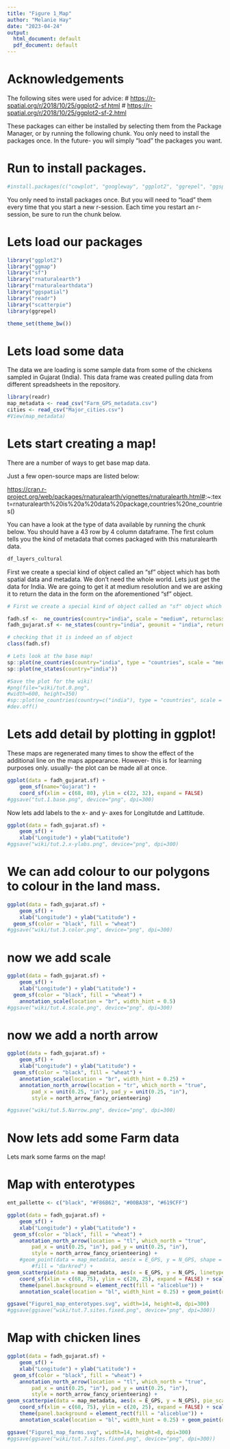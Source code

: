 ```yaml
---
title: "Figure 1_Map"
author: "Melanie Hay"
date: "2023-04-24"
output:
  html_document: default
  pdf_document: default
---
```


# Acknowledgements

The following sites were used for advice: \# <https://r-spatial.org/r/2018/10/25/ggplot2-sf.html> \# <https://r-spatial.org/r/2018/10/25/ggplot2-sf-2.html>

These packages can either be installed by selecting them from the Package Manager, or by running the following chunk. You only need to install the packages once. In the future- you will simply "load" the packages you want.

# Run to install packages.

```r
#install.packages(c("cowplot", "googleway", "ggplot2", "ggrepel", "ggspatial", "libwgeom", "sf", "rnaturalearth", "rnaturalearthdata", "readr"))
```

You only need to install packages once. But you will need to "load" them every time that you start a new r-session. Each time you restart an r-session, be sure to run the chunk below.

# Lets load our packages

```r
library("ggplot2")
library("ggmap")
library("sf")
library("rnaturalearth")
library("rnaturalearthdata")
library("ggspatial")
library("readr")
library("scatterpie")
library(ggrepel)

theme_set(theme_bw())
```

# Lets load some data

The data we are loading is some sample data from some of the chickens sampled in Gujarat (India). This data frame was created pulling data from different spreadsheets in the repository. 

```r
library(readr)
map_metadata <- read_csv("Farm_GPS_metadata.csv")
cities <- read_csv("Major_cities.csv")
#View(map_metadata)
```

# Lets start creating a map!

There are a number of ways to get base map data.

Just a few open-source maps are listed below:

<https://cran.r-project.org/web/packages/rnaturalearth/vignettes/rnaturalearth.html#>:\~:text=rnaturalearth%20is%20a%20data%20package,countries%20ne_countries()

You can have a look at the type of data available by running the chunk below. You should have a 43 row by 4 column dataframe. The first colum tells you the kind of metadata that comes packaged with this rnaturalearth data.

```r
df_layers_cultural
```

First we create a special kind of object called an "sf" object which has both spatial data and metadata. We don't need the whole world. Lets just get the data for India. We are going to get it at medium resolution and we are asking it to return the data in the form on the aforementioned "sf" object.

```r

# First we create a special kind of object called an "sf" object which has both spatial data and metadata. 

fadh.sf <-  ne_countries(country="india", scale = "medium", returnclass = "sf")
fadh_gujarat.sf <- ne_states(country="india", geounit = "india", returnclass = "sf")

# checking that it is indeed an sf object
class(fadh.sf) 

# Lets look at the base map!
sp::plot(ne_countries(country="india", type = "countries", scale = "medium"))
sp::plot(ne_states(country="india"))

#Save the plot for the wiki!
#png(file="wiki/tut.0.png",
#width=600, height=350)
#sp::plot(ne_countries(country=c("india"), type = "countries", scale = "medium"))
#dev.off()
```

# Lets add detail by plotting in ggplot!

These maps are regenerated many times to show the effect of the additional line on the maps appearance. However- this is for learning purposes only. usually- the plot can be made all at once. 

```r
ggplot(data = fadh_gujarat.sf) +
    geom_sf(name="Gujarat") +
    coord_sf(xlim = c(68, 80), ylim = c(22, 32), expand = FALSE)
#ggsave("tut.1.base.png", device="png", dpi=300)
```

Now lets add labels to the x- and y- axes for Longitutde and Lattitude.

```r
ggplot(data = fadh_gujarat.sf) +
    geom_sf() +
    xlab("Longitude") + ylab("Latitude")
#ggsave("wiki/tut.2.x-ylabs.png", device="png", dpi=300)

```

# We can add colour to our polygons to colour in the land mass.

```r
ggplot(data = fadh_gujarat.sf) +
    geom_sf() +
    xlab("Longitude") + ylab("Latitude") +
  geom_sf(color = "black", fill = "wheat") 
#ggsave("wiki/tut.3.color.png", device="png", dpi=300)
```

# now we add scale
```r
ggplot(data = fadh_gujarat.sf) +
    geom_sf() +
    xlab("Longitude") + ylab("Latitude") +
  geom_sf(color = "black", fill = "wheat") +
    annotation_scale(location = "br", width_hint = 0.5) 
#ggsave("wiki/tut.4.scale.png", device="png", dpi=300)


```

# now we add a north arrow
```r
ggplot(data = fadh_gujarat.sf) +
    geom_sf() +
    xlab("Longitude") + ylab("Latitude") +
  geom_sf(color = "black", fill = "wheat") +
    annotation_scale(location = "br", width_hint = 0.25) +
    annotation_north_arrow(location = "tr", which_north = "true", 
        pad_x = unit(0.25, "in"), pad_y = unit(0.25, "in"),
        style = north_arrow_fancy_orienteering)

#ggsave("wiki/tut.5.Narrow.png", device="png", dpi=300)
```


# Now lets add some Farm data
 
Lets mark some farms on the map!

# Map with enterotypes

```r
ent_pallette <- c("black", "#F86B62", "#00BA38", "#619CFF")

ggplot(data = fadh_gujarat.sf) +
    geom_sf() +
    xlab("Longitude") + ylab("Latitude") +
  geom_sf(color = "black", fill = "wheat") +
    annotation_north_arrow(location = "tl", which_north = "true", 
        pad_x = unit(0.25, "in"), pad_y = unit(0.25, "in"),
        style = north_arrow_fancy_orienteering) +
    #geom_point(data = map_metadata, aes(x = E_GPS, y = N_GPS, shape = Breed), size = 4, 
        #fill = "darkred") +
geom_scatterpie(data = map_metadata, aes(x = E_GPS, y = N_GPS, linetype = Breed, color= Breed), pie_scale = 0.78, alpha = 0.75, cols = colnames(map_metadata[,c(5:8)])) +
    coord_sf(xlim = c(68, 75), ylim = c(20, 25), expand = FALSE) + scale_fill_manual(values=c("grey", "#F86B62", "#00BA38", "#619CFF")) + scale_linetype_manual(values = c(1, 2, 1)) + scale_color_manual(values = c("#fdfdc2", "black","black")) +
    theme(panel.background = element_rect(fill = "aliceblue")) +
    annotation_scale(location = "bl", width_hint = 0.25) + geom_point(data = cities, aes(x = Longitude, y = Latitude, size=Area), shape=5, color="#4B382A") + geom_text(data = cities, aes(x = Longitude, y = Latitude, label = City_Name), vjust = 0, nudge_y = -0.125, check_overlap = TRUE)

ggsave("Figure1_map_enterotypes.svg", width=14, height=8, dpi=300)
#ggsave(ggsave("wiki/tut.7.sites.fixed.png", device="png", dpi=300))
```

# Map with chicken lines

```r

ggplot(data = fadh_gujarat.sf) +
    geom_sf() +
    xlab("Longitude") + ylab("Latitude") +
  geom_sf(color = "black", fill = "wheat") +
    annotation_north_arrow(location = "tl", which_north = "true", 
        pad_x = unit(0.25, "in"), pad_y = unit(0.25, "in"),
        style = north_arrow_fancy_orienteering) +
geom_scatterpie(data = map_metadata, aes(x = E_GPS, y = N_GPS), pie_scale = 0.78, alpha = 0.75, cols = colnames(map_metadata[,c(9:10)])) +
    coord_sf(xlim = c(68, 75), ylim = c(20, 25), expand = FALSE) + scale_fill_manual(values=c("white", "black")) + scale_linetype_manual(values = c(1, 3, 5)) + scale_color_manual(values = c("lightgrey", "black","darkgrey")) +
    theme(panel.background = element_rect(fill = "aliceblue")) +
    annotation_scale(location = "bl", width_hint = 0.25) + geom_point(data = cities, aes(x = Longitude, y = Latitude), shape=23, fill="#795C32") + geom_text(data = cities, aes(x = Longitude, y = Latitude, label = City_Name), vjust = 0, nudge_y = -0.125, check_overlap = TRUE)

ggsave("Figure1_map_farms.svg", width=14, height=8, dpi=300)
#ggsave(ggsave("wiki/tut.7.sites.fixed.png", device="png", dpi=300))
```







